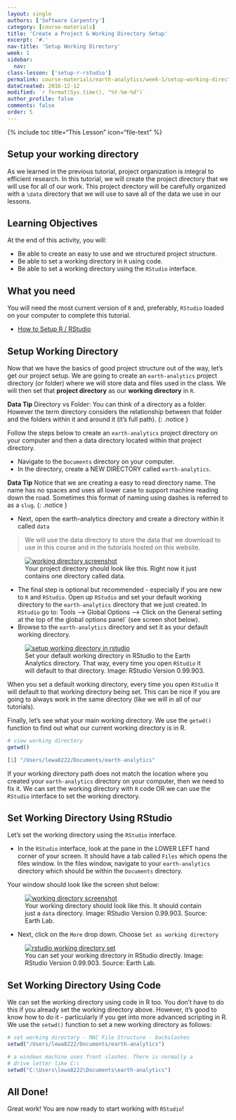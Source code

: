 ```yaml
---
layout: single
authors: ['Software Carpentry']
category: [course-materials]
title: 'Create a Project & Working Directory Setup'
excerpt: '#.'
nav-title: 'Setup Working Directory'
week: 1
sidebar:
  nav:
class-lesson: ['setup-r-rstudio']
permalink: course-materials/earth-analytics/week-1/setup-working-directory/
dateCreated: 2016-12-12
modified: `r format(Sys.time(), "%Y-%m-%d")`
author_profile: false
comments: false
order: 5
---
```

{% include toc title="This Lesson" icon="file-text" %}


## Setup your working directory

As we learned in the previous tutorial, project organization is integral to
efficient research. In this tutorial, we will create the project directory that
we will use for all of our work. This project directory will be carefully
organized with a `\data` directory that we will use to save all of the data we
use in our lessons.

<div class='notice--success' markdown="1">

## <i class="fa fa-graduation-cap" aria-hidden="true"></i> Learning Objectives
At the end of this activity, you will:

* Be able to create an easy to use and we structured project structure.
* Be able to set a working directory in `R` using code.
* Be able to set a working directory using the `RStudio` interface.

## <i class="fa fa-check-square-o fa-2" aria-hidden="true"></i> What you need

You will need the most current version of `R` and, preferably, `RStudio` loaded on
your computer to complete this tutorial.

* [How to Setup R / RStudio](/course-materials/earth-analytics/week-1/setup-r-rstudio/)

</div>


## Setup Working Directory

Now that we have the basics of good project structure out of the way, let's get
our project setup. We are going to create an `earth-analytics` project directory
(or folder) where we will store data and files used in the class. We will then
set that **project directory** as our **working directory** in `R`.

<i class="fa fa-star"></i> **Data Tip** Directory vs Folder: You can think
of a directory as a folder. However the term directory considers the relationship
between that folder and the folders within it and around it (it's full path).
{: .notice }

Follow the steps below to create an `earth-analytics` project directory on your
computer and then a data directory located within that project directory.

* Navigate to the `Documents` directory on your computer.
* In the directory, create a NEW DIRECTORY called `earth-analytics`.

<i class="fa fa-star"></i> **Data Tip** Notice that we are creating a easy to
read directory name. The name has no spaces and uses all lower case to support
machine reading down the road. Sometimes this format of naming using dashes is
referred to as a `slug`.
{: .notice }

* Next, open the earth-analytics directory and create a directory within it
called `data`

> We will use the data directory to store the data that we download to use in
> this course and in the tutorials hosted on this website.



<figure>
	<a href="{{ site.baseurl }}/images/course-materials/earth-analytics/week-1/setup-r-rstudio/working-dir-os.png">
	<img src="{{ site.baseurl }}/images/course-materials/earth-analytics/week-1/setup-r-rstudio/working-dir-os.png" alt="working directory screenshot"></a>
	<figcaption> Your project directory should look like this. Right now it just
	contains one directory called data.
	</figcaption>
</figure>

* The final step is optional but recommended - especially if you are new to `R`
and `RStudio`. Open up `RStudio` and set your default working directory
to the `earth-analytics` directory that we just created. In `RStudio` go to:
Tools --> Global Options --> Click on the General setting at the top of the global
options panel` (see screen shot below).
* Browse to the `earth-analytics` directory and set it as your default working directory.

<figure>
	<a href="{{ site.baseurl }}/images/course-materials/earth-analytics/week-1/setup-r-rstudio/r-studio-wd-setup.png">
	<img src="{{ site.baseurl }}/images/course-materials/earth-analytics/week-1/setup-r-rstudio/r-studio-wd-setup.png" alt="setup working directory in rstudio"></a>
	<figcaption> Set your default working directory in RStudio to the Earth Analytics
  directory. That way, every time you open `RStudio` it will default to that
  directory. Image: RStudio Version 0.99.903.
	</figcaption>
</figure>

When you set a default working directory, every time you open `RStudio` it will
default to that working directory being set. This can be nice if you are going
to always work in the same directory (like we will in all of our tutorials).

Finally, let's see what your main working directory. We use the  `getwd()` function
to find out what our current working directory is in R.

```r

# view working directory
getwd()

```


```r
[1] "/Users/lewa8222/Documents/earth-analytics"
```

If your working directory path does not match the location where you created your
`earth-analytics` directory on your computer, then we need to fix it. We can
set the working directory with `R` code OR we can use the `RStudio` interface to
set the working directory.

## Set Working Directory Using RStudio

Let's set the working directory using the `RStudio` interface.

* In the `RStudio` interface, look at the pane in the LOWER LEFT hand corner of your
screen. It should have a tab called `Files` which opens the files window. In
the files window, navigate to your `earth-analytics` directory which should be
within the `Documents` directory.

Your window should look like the screen shot below:

<figure>
	<a href="{{ site.baseurl }}/images/course-materials/earth-analytics/week-1/setup-r-rstudio/working-directory.png">
	<img src="{{ site.baseurl }}/images/course-materials/earth-analytics/week-1/setup-r-rstudio/working-directory.png" alt="working directory screenshot"></a>
	<figcaption> Your working directory should look like this. It should contain
	just a `data` directory. Image: RStudio Version 0.99.903. Source: Earth Lab.
	</figcaption>
</figure>

* Next, click on the `More` drop down. Choose `Set as working directory`

<figure>
	<a href="{{ site.baseurl }}/images/course-materials/earth-analytics/week-1/setup-r-rstudio/set-working-dir-rstudio.png">
	<img src="{{ site.baseurl }}/images/course-materials/earth-analytics/week-1/setup-r-rstudio/set-working-dir-rstudio.png" alt="rstudio working directory set"></a>
	<figcaption> You can set your working directory in RStudio directly. Image: RStudio Version 0.99.903. Source: Earth Lab.
	</figcaption>
</figure>


## Set Working Directory Using Code

We can set the working directory  using code in R too. You don't have to do this
if you already set the working directory above. However, it's good to know how
to do it - particularly if you get into more advanced scripting in R. We use the
 `setwd()` function to set a new working directory as follows:


```r

# set working directory - MAC File Structure - backslashes
setwd("/Users/lewa8222/Documents/earth-analytics")

# a windows machine uses front slashes. There is normally a
# drive letter like C:\
setwd("C:\Users\lewa8222\Documents\earth-analytics")

```

## All Done!
Great work! You are now ready to start working with `RStudio`!
